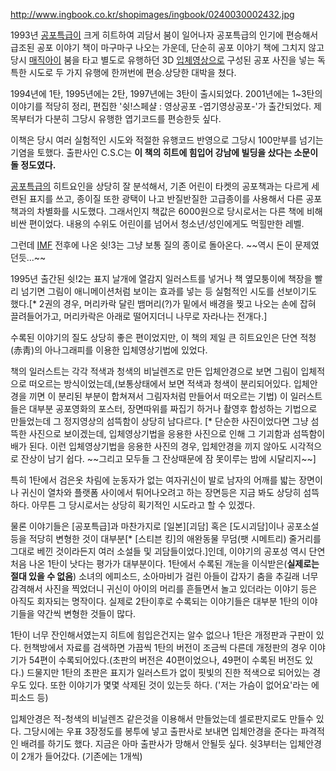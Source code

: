 http://www.ingbook.co.kr/shopimages/ingbook/0240030002432.jpg

1993년 [[공포특급]]이 크게 히트하여 괴담서 붐이 일어나자 공포특급의 인기에 편승해서 급조된 공포 이야기 책이 마구마구 나오는 가운데, 단순히 공포 이야기 책에 그치지 않고 당시 [[매직아이]] 붐을 타고 별도로 유행하던 3D [[입체영상]]으로 구성된 공포 사진을 넣는 독특한 시도로 두 가지 유행에 한꺼번에 편승.상당한 대박을 쳤다.

1994년에 1탄, 1995년에는 2탄, 1997년에는 3탄이 출시되었다.
2001년에는 1~3탄의 이야기를 적당히 정리, 편집한 '쉿!스페샬 : 영상공포 -엽기영상공포-'가 출간되었다. 제목부터가 다분히 그당시 유행한 엽기코드를 편승한듯 싶다.

이책은 당시 여러 실험적인 시도와 적절한 유행코드 반영으로 그당시 100만부를 넘기는 기염을 토했다. 출판사인 C.S.C는 '''이 책의 히트에 힘입어 강남에 빌딩을 샀다는 소문이 돌 정도였다.'''

[[공포특급]]의 히트요인을 상당히 잘 분석해서, 기존 어린이 타켓의 공포책과는 다르게 세련된 표지를 쓰고, 종이질 또한 광택이 나고 반질반질한 고급종이를 사용해서 다른 공포책과의 차별화를 시도했다. 그래서인지 책값은 6000원으로 당시로서는 다른 책에 비해 비싼 편이었다. 내용의 수위도 어린이를 넘어서 청소년/성인에게도 먹힐만한 레벨.

그런데 [[IMF]] 전후에 나온 쉿!3는 그냥 보통 질의 종이로 돌아온다. ~~역시 돈이 문제였던듯...~~

1995년 출간된 쉿!2는 표지 날개에 열감지 일러스트를 넣거나 책 옆모퉁이에 책장을 빨리 넘기면 그림이 애니메이션처럼 보이는 효과를 넣는 등 실험적인 시도를 선보이기도 했다.[* 2권의 경우, 머리카락 달린 뱀머리(?)가 밑에서 배경을 찢고 나오는 손에 잡혀 끌려들어가고, 머리카락은 아래로 떨어지더니 나무로 자라나는 전개다.]

수록된 이야기의 질도 상당히 좋은 편이었지만, 이 책의 제일 큰 히트요인은 단연 적청(赤靑)의 아나그래피를 이용한 입체영상기법에 있었다.

책의 일러스트는 각각 적색과 청색의 비닐렌즈로 만든 입체안경으로 보면 그림이 입체적으로 떠오르는 방식이었는데,(보통상태에서 보면 적색과 청색이 분리되어있다. 입체안경을 끼면 이 분리된 부분이 합쳐져서 그림자처럼 만들어서 떠오르는 기법) 이 일러스트들은 대부분 공포영화의 포스터, 장면따위를 짜집기 하거나 촬영후 합성하는 기법으로 만들었는데 그 정지영상의 섬뜩함이 상당히 남다르다. [* 단순한 사진이었다면 그냥 섬뜩한 사진으로 보이겠는데, 입체영상기법을 응용한 사진으로 인해 그 기괴함과 섬뜩함이 배가 된다. 이런 입체영상기법을 응용한 사진의 경우, 입체안경을 끼지 않아도 시각적으로 잔상이 남기 쉽다. ~~그리고 모두들 그 잔상때문에 잠 못이루는 밤에 시달리지~~]

특히 1탄에서 검은옷 차림에 눈동자가 없는 여자귀신이 발로 남자의 어깨를 밟는 장면이나 귀신이 열차와 플랫폼 사이에서 튀어나오려고 하는 장면등은 지금 봐도 상당히 섬뜩하다. 아무튼 그 당시로서는 상당히 획기적인 시도라고 할 수 있겠다.

물론 이야기들은 [공포특급]과 마찬가지로 [일본][괴담] 혹은 [도시괴담]이나 공포소설등을 적당히 변형한 것이 대부분[* [스티븐 킹]의 애완동물 무덤(팻 시메트리) 줄거리를 그대로 베낀 것이라든지 여러 소설들 및 괴담들이었다.]인데, 이야기의 공포성 역시 단연 처음 나온 1탄이 낫다는 평가가 대부분이다. 1탄에서 수록된 개눈을 이식받은('''실제로는 절대 있을 수 없음''') 소녀의 에피소드, 소아마비가 걸린 아들이 갑자기 춤을 추길래 너무 감격해서 사진을 찍었더니 귀신이 아이의 머리를 흔들면서 놀고 있더라는 이야기 등은 아직도 회자되는 명작이다. 실제로 2탄이후로 수록되는 이야기들은 대부분 1탄의 이야기들을 약간씩 변형한 것들이 많다.

1탄이 너무 잔인해서였는지 히트에 힘입은건지는 알수 없으나 1탄은 개정판과 구판이 있다. 헌책방에서 자료를 검색하면 가끔씩 1탄의 버전이 조금씩 다른데 개정판의 경우 이야기가 54편이 수록되어있다.(초판의 버전은 40편이었으나, 49편이 수록된 버전도 있다.) 
드물지만 1탄의 초판은 표지가 일러스트가 없이 핏빛의 진한 적색으로 되어있는 경우도 있다. 또한 이야기가 몇몇 삭제된 것이 있는듯 하다. ('저는 가슴이 없어요'라는 에피소드 등)

입체안경은 적-청색의 비닐렌즈 같은것을 이용해서 만들었는데 셀로판지로도 만들수 있다. 그당시에는 우표 3장정도를 봉투에 넣고 출판사로 보내면 입체안경을 준다는 파격적인 배려를 하기도 했다. 지금은 아마 출판사가 망해서 안될듯 싶다. 
쉿3부터는 입체안경이 2개가 들어갔다. (기존에는 1개씩)
